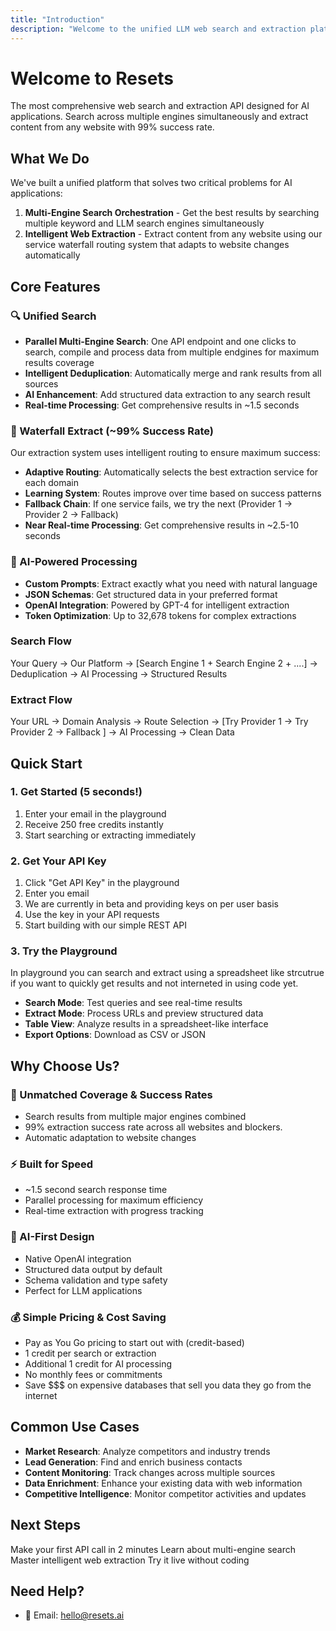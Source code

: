 ```yaml
---
title: "Introduction"
description: "Welcome to the unified LLM web search and extraction platform"
---
```


# Welcome to Resets

The most comprehensive web search and extraction API designed for AI applications. Search across multiple engines simultaneously and extract content from any website with 99% success rate.

## What We Do

We've built a unified platform that solves two critical problems for AI applications:

1. **Multi-Engine Search Orchestration** - Get the best results by searching multiple keyword and LLM search engines simultaneously
2. **Intelligent Web Extraction** - Extract content from any website using our service waterfall routing system that adapts to website changes automatically

## Core Features

### 🔍 Unified Search

- **Parallel Multi-Engine Search**: One API endpoint and one clicks to search, compile and process data from multiple endgines for maximum results coverage
- **Intelligent Deduplication**: Automatically merge and rank results from all sources
- **AI Enhancement**: Add structured data extraction to any search result
- **Real-time Processing**: Get comprehensive results in ~1.5 seconds

### 🎯 Waterfall Extract (~99% Success Rate)

Our extraction system uses intelligent routing to ensure maximum success:

- **Adaptive Routing**: Automatically selects the best extraction service for each domain
- **Learning System**: Routes improve over time based on success patterns
- **Fallback Chain**: If one service fails, we try the next (Provider 1 → Provider 2 → Fallback)
- **Near Real-time Processing**: Get comprehensive results in ~2.5-10 seconds

### 🤖 AI-Powered Processing

- **Custom Prompts**: Extract exactly what you need with natural language
- **JSON Schemas**: Get structured data in your preferred format
- **OpenAI Integration**: Powered by GPT-4 for intelligent extraction
- **Token Optimization**: Up to 32,678 tokens for complex extractions

### Search Flow

Your Query → Our Platform → [Search Engine 1 \+ Search Engine 2 \+ ....] → Deduplication → AI Processing → Structured Results

### Extract Flow

Your URL → Domain Analysis → Route Selection → [Try Provider 1 → Try Provider 2  → Fallback ] → AI Processing → Clean Data

## Quick Start

### 1. Get Started (5 seconds\!)

1. Enter your email in the playground
2. Receive 250 free credits instantly
3. Start searching or extracting immediately

### 2. Get Your API Key

1. Click "Get API Key" in the playground
2. Enter you email
3. We are currently in beta and providing keys on per user basis
4. Use the key in your API requests
5. Start building with our simple REST API

### 3. Try the Playground

In playground you can search and extract using a spreadsheet like strcutrue if you want to quickly get results and not interneted in using code yet.

- **Search Mode**: Test queries and see real-time results
- **Extract Mode**: Process URLs and preview structured data
- **Table View**: Analyze results in a spreadsheet-like interface
- **Export Options**: Download as CSV or JSON

## Why Choose Us?

### 🚀 Unmatched Coverage & Success Rates

- Search results from multiple major engines combined
- 99% extraction success rate across all websites and blockers.
- Automatic adaptation to website changes

### ⚡ Built for Speed

- ~1.5 second search response time
- Parallel processing for maximum efficiency
- Real-time extraction with progress tracking

### 🎯 AI-First Design

- Native OpenAI integration
- Structured data output by default
- Schema validation and type safety
- Perfect for LLM applications

### 💰 Simple Pricing & Cost Saving

- Pay as You Go pricing to start out with (credit-based)
- 1 credit per search or extraction
- Additional 1 credit for AI processing
- No monthly fees or commitments
- Save \$\$\$ on expensive databases that sell you data they go from the internet

## Common Use Cases

- **Market Research**: Analyze competitors and industry trends
- **Lead Generation**: Find and enrich business contacts
- **Content Monitoring**: Track changes across multiple sources
- **Data Enrichment**: Enhance your existing data with web information
- **Competitive Intelligence**: Monitor competitor activities and updates

## Next Steps

<CardGroup cols={2}>
  <Card title="Quick Start Guide" icon="rocket" href="/quickstart">
    Make your first API call in 2 minutes
  </Card>
  <Card title="Search API" icon="magnifying-glass" href="/api/search">
    Learn about multi-engine search
  </Card>
  <Card title="Extract API" icon="globe" href="/api/extract">
    Master intelligent web extraction
  </Card>
  <Card title="Playground" icon="play" href="/playground">
    Try it live without coding
  </Card>
</CardGroup>

## Need Help?

- 📧 Email: hello@resets.ai